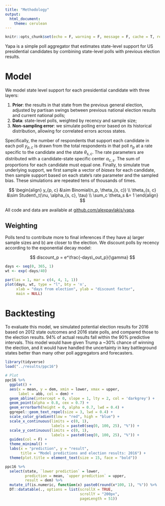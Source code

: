 ```yaml
---
title: "Methodology"
output: 
  html_document:
    theme: cerulean
---
```


```r
knitr::opts_chunk$set(echo = F, warning = F, message = F, cache = T, resuts = F, fig.align = 'center')
```


Yapa is a simple poll aggregator that estimates state-level support for US presidential candidates by combining state-level polls with previous election results.  

# Model

We model state level support for each presidential candidate with three layers:

1) **Prior**: the results in that state from the previous general election, adjusted by partisan swings between previous national election results and current national polls;
2) **Data**: state-level polls, weighted by recency and sample size;
3) **Non-sampling error**: we simulate polling error based on its historical distribution, allowing for correlated errors across states.

Specifically, the number of respondents that support each candidate in each poll $y_{p, c}$ is drawn from the total respondents in that poll $n_p$ at a rate specific to the candidate and the state $\theta_{s, c}$.  The rate parameters are distributed with a candidate-state specific center $\alpha_{c, s}$.  The sum of proportions for each candidate must equal one.  Finally, to simulate true underlying support, we first sample a vector of *biases* for each candidate, then sample support based on each state's rate parameter and the sampled bias.  These simulations are repeated tens of thousands of times.

$$
\begin{align}
y_{p, c} &\sim Binomial(n_p, \theta_{s, c}) \\
\theta_{s, c} &\sim Student\_t(\nu, \alpha_{s, c}, \tau) \\
\sum_c \theta_s &= 1 
\end{align}
$$

All code and data are available at [github.com/alexpavlakis/yapa](https://github.com/alexpavlakis/yapa).

## Weighting 

Polls tend to contribute more to final inferences if they have a) larger sample sizes and b) are closer to the election. We discount polls by recency according to the exponential decay model:

$$
discount_p = e^\frac{-days\_out_p}{\gamma}
$$

```r
days <- seq(0, 365, 1)
wt <- exp(-days/40)

par(las = 1, mar = c(4, 4, 1, 1))
plot(days, wt, type = "l", bty = 'n', 
     xlab = "days from election", ylab = "discount factor",
     main = NULL)
```

# Backtesting

To evaluate this model, we simulated potential election results for 2016 based on 2012 state outcomes and 2016 state polls, and compared those to the election results.  94% of actual results fall within the 90% predictive intervals.  This model would have given Trump a ~30% chance of winning the election, and it would have handled the uncertainty in key battleground states better than many other poll aggregators and forecasters.  

```r
library(tidyverse)
load("../results/ppc16")

# Plot
ppc16 %>%
  ggplot() +
  aes(x = mean, y = dem, xmin = lower, xmax = upper, 
      label = abb, col = dem) + 
  geom_abline(intercept = 0, slope = 1, lty = 2, col = 'darkgrey') +
  geom_point(alpha = 0.8, cex = 0.7) +  
  geom_errorbarh(height = 0, alpha = 0.7, lwd = 0.4) +
  ggrepel::geom_text_repel(size = 3, lwd = 0.4) +
  scale_color_gradient(low = "red", high = "blue") +
  scale_x_continuous(limits = c(0, 1),
                     labels = paste0(seq(0, 100, 25), "%")) +
  scale_y_continuous(limits = c(0, 1),
                     labels = paste0(seq(0, 100, 25), "%")) +
  guides(col = F) +
  theme_minimal() +
  labs(x = "prediction", y = "result",
       title = "Model predictions and election results: 2016") +
  theme(plot.title = element_text(size = 15, face = "bold")) 

```

```r
ppc16 %>%
  select(state, `lower prediction` = lower,
         prediction = mean, `upper prediction` = upper, 
         result = dem) %>%
  mutate_if(is.numeric, function(x) paste0(round(x*100, 1), "%")) %>%
  DT::datatable(., options = list(scrollX = TRUE, 
                                  scrollY = "200px",
                                  pageLength = 51))

```

